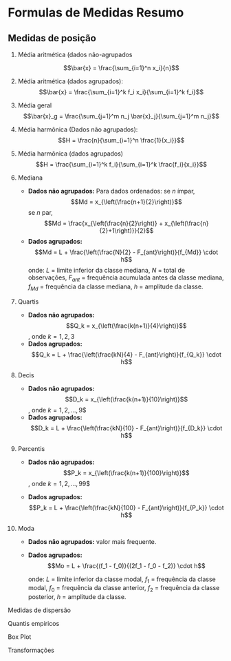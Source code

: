 # Formulas de Medidas Resumo

## Medidas de posição 

1.  Média aritmética (dados não-agrupados

    $$\bar{x} = \frac{\sum_{i=1}^n x_i}{n}$$

2.  Média aritmética (dados agrupados): 
    $$\bar{x} = \frac{\sum_{i=1}^k f_i x_i}{\sum_{i=1}^k f_i}$$

3.  Média geral 
    $$\bar{x}_g = \frac{\sum_{j=1}^m n_j \bar{x}_j}{\sum_{j=1}^m n_j}$$

4. Média harmônica (Dados não agrupados):
    $$H = \frac{n}{\sum_{i=1}^n \frac{1}{x_i}}$$

5. Média harmônica (dados agrupados)
    $$H = \frac{\sum_{i=1}^k f_i}{\sum_{i=1}^k \frac{f_i}{x_i}}$$

6. Mediana
   - **Dados não agrupados:**
     Para dados ordenados: se $n$ ímpar,
     $$Md = x_{\left(\frac{n+1}{2}\right)}$$
     se $n$ par,
     $$Md = \frac{x_{\left(\frac{n}{2}\right)} + x_{\left(\frac{n}{2}+1\right)}}{2}$$
   - **Dados agrupados:**
     $$Md = L + \frac{\left(\frac{N}{2} - F_{ant}\right)}{f_{Md}} \cdot h$$
     onde: $L$ = limite inferior da classe mediana, $N$ = total de observações, $F_{ant}$ = frequência acumulada antes da classe mediana, $f_{Md}$ = frequência da classe mediana, $h$ = amplitude da classe.

7. Quartis
   - **Dados não agrupados:**
     $$Q_k = x_{\left(\frac{k(n+1)}{4}\right)}$$, onde $k=1,2,3$
   - **Dados agrupados:**
     $$Q_k = L + \frac{\left(\frac{kN}{4} - F_{ant}\right)}{f_{Q_k}} \cdot h$$

8. Decis
   - **Dados não agrupados:**
     $$D_k = x_{\left(\frac{k(n+1)}{10}\right)}$$, onde $k=1,2,...,9$$
   - **Dados agrupados:**
     $$D_k = L + \frac{\left(\frac{kN}{10} - F_{ant}\right)}{f_{D_k}} \cdot h$$

9. Percentis
   - **Dados não agrupados:**
     $$P_k = x_{\left(\frac{k(n+1)}{100}\right)}$$, onde $k=1,2,...,99$$

   - **Dados agrupados:**
     $$P_k = L + \frac{\left(\frac{kN}{100} - F_{ant}\right)}{f_{P_k}} \cdot h$$

10. Moda
    - **Dados não agrupados:** valor mais frequente.
    - **Dados agrupados:**
      $$Mo = L + \frac{(f_1 - f_0)}{(2f_1 - f_0 - f_2)} \cdot h$$

      onde: $L$ = limite inferior da classe modal, $f_1$ = frequência da classe modal, $f_0$ = frequência da classe anterior, $f_2$ = frequência da classe posterior, $h$ = amplitude da classe.

Medidas de dispersão

Quantis empiricos

Box Plot

Transformações